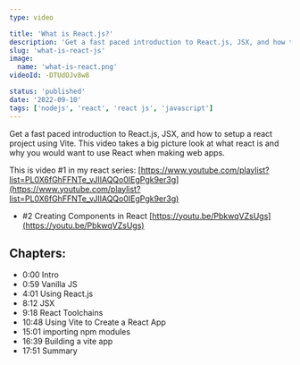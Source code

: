 ```yaml
---
type: video

title: 'What is React.js?'
description: 'Get a fast paced introduction to React.js, JSX, and how to setup a react project using Vite. This video takes a big picture look at what react is and why you would want to use React when making web apps.'
slug: 'what-is-react-js'
image: 
  name: 'what-is-react.png'
videoId: -DTUdOJv8w8

status: 'published'
date: '2022-09-10'
tags: ['nodejs', 'react', 'react js', 'javascript']
---
```


Get a fast paced introduction to React.js, JSX, and how to setup a react project using Vite. This video takes a big picture look at what react is and why you would want to use React when making web apps. 


This is video #1 in my react series: [https://www.youtube.com/playlist?list=PL0X6fGhFFNTe_vJIlAQQo0IEgPgk9er3g](https://www.youtube.com/playlist?list=PL0X6fGhFFNTe_vJIlAQQo0IEgPgk9er3g)

* #2 Creating Components in React [https://youtu.be/PbkwqVZsUgs](https://youtu.be/PbkwqVZsUgs)

## Chapters:

* 0:00​ Intro
* 0:59 Vanilla JS 
* 4:01 Using React.js
* 8:12 JSX
* 9:18 React Toolchains
* 10:48 Using Vite to Create a React App
* 15:01 importing npm modules
* 16:39 Building a vite app
* 17:51 Summary

